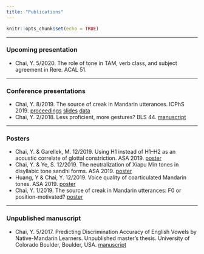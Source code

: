 ```yaml
---
title: "Publications"
---
```

```r
knitr::opts_chunk$set(echo = TRUE)

```

***

### Upcoming presentation
* Chai, Y. 5/2020. The role of tone in TAM, verb class, and subject agreement in Rere. ACAL 51.


***

### Conference presentations

* Chai, Y. 8/2019. The source of creak in Mandarin utterances. ICPhS 2019. [proceedings](file/proceeding_icphs2019_yc.pdf) [slides](file/slides_icphs2019_yc.pdf) [data](https://doi.org/10.17605/OSF.IO/XR8D7)
* Chai, Y. 2/2018. Less proficient, more gestures? BLS 44. [manuscript](file/manuscript_bls_yc.pdf)


***

### Posters
* Chai, Y. & Garellek, M. 12/2019. Using H1 instead of H1–H2 as an acoustic correlate of glottal constriction. ASA 2019. [poster](file/Chai_Garellek_ASA_F2019.pdf)
* Chai, Y. & Ye, S. 12/2019. The neutralization of Xiapu Min tones in disyllabic tone sandhi forms. ASA 2019. [poster](file/Chai_ASA_F2019_print.pdf)
* Huang, Y & Chai, Y. 12/2019. Voice quality of coarticulated Mandarin tones. ASA 2019. [poster](file/Huang_Chai_ASA_F2019_print.pdf)
* Chai, Y. 1/2019. The source of creak in Mandarin utterances: F0 or position-motivated? [poster](file/poster_lsa2019_yc.pdf)

***

### Unpublished manuscript
* Chai, Y. 5/2017. Predicting Discrimination Accuracy of English Vowels by Native-Mandarin Learners. Unpublished master's thesis. University of Colorado Boulder, Boulder, USA. [manuscript](file/ma_thesis_yc.pdf)


